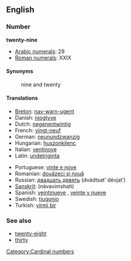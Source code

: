 ==English==
=== Number ===
'''twenty-nine'''

*[[w:Arabic numerals|Arabic numerals]]: 29
*[[w:Roman numerals|Roman numerals]]: XXIX

==== Synonyms ====
:nine and twenty

==== Translations ====
{{top}}
*[[Breton]]: [[nav-warn-ugent]]
*Danish: [[niogtyve]]
*Dutch: [[negenentwintig]] {{f}}
*French: [[vingt-neuf]] {{m}}
*German: [[neunundzwanzig]] {{f}}
*Hungarian: [[huszonkilenc]]
*Italian: [[ventinove]]
*Latin: [[undetriginta]]
{{mid}}
*Portuguese: [[vinte e nove]] {{m}}
*Romanian: [[douăzeci şi nouă]]
*Russian: [[двадцать девять]] (dvádtsat’ dévjat’)
*[[Sanskrit]]: (návavi''m''shati)
*Spanish: [[veintinueve]] {{m}}, [[veinte y nueve]] {{m}}
*Swedish: [[tjugonio]]
*Turkish: [[yirmi bir]]
{{bottom}}

=== See also ===
*[[twenty-eight]]
*[[thirty]]

[[Category:Cardinal numbers]]